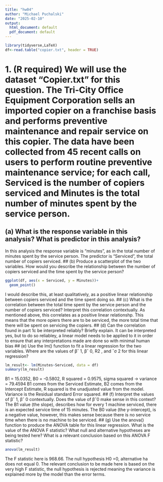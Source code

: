 ```yaml
---
title: "hw04"
author: "Michael Puchalski"
date: "2025-02-10"
output:
  html_document: default
  pdf_document: default
---
```

```r
library(tidyverse,LaTeX)
df<-read.table("copier.txt", header = TRUE)
```

# 1. (R required) We will use the dataset “Copier.txt” for this question. The Tri-City Office Equipment Corporation sells an imported copier on a franchise basis and performs preventive maintenance and repair service on this copier. The data have been collected from 45 recent calls on users to perform routine preventive maintenance service; for each call, Serviced is the number of copiers serviced and Minutes is the total number of minutes spent by the service person.
## (a) What is the response variable in this analysis? What is predictor in this analysis?
In this analysis the response variable is "minutes", as in the total number of minutes spent by the service person. The predictor is "Serviced", the total number of copiers serviced.
## (b) Produce a scatterplot of the two variables. How would you describe the relationship between the number of copiers serviced and the time spent by the service person?
```r
ggplot(df, aes(x = Serviced, y = Minutes))+
  geom_point()
```
I would describe this, at least qualitatively, as a positive linear relationship between copiers serviced and the time spent doing so.
## (c) What is the correlation between the total time spent by the service person and the number of copiers serviced? Interpret this correlation contextually.
As mentioned above, this correlates as a positive linear relationshp. This means that the more opiers there are to be serviced, the more total time that there will be spent on servicing the copiers.
## (d) Can the correlation found in part 1c be interpreted reliably? Briefly explain.
It can be interpreted yes, but to do so reliabley, a linear model needs to be applied to it in order to ensure that any interpretations made are done so with minimal human bias
## (e) Use the lm() function to fit a linear regression for the two variables. Where are the values of βˆ 1, βˆ 0, R2 , and ˆσ 2 for this linear regression?
```r
lm_result<- lm(Minutes~Serviced, data = df)
summary(lm_result)
```
B1 = 15.0352, B0 = -0.5802, R squared = 0.9575, sigma squared -> variance = 79.4594
B1 comes from the Serviced Estimate, B2 comes from the Intercept Estimate, R squared is the unadjusted value from the model. Variance is the Residual standard Error squared.
## (f) Interpret the values of βˆ 1, βˆ 0 contextually. Does the value of βˆ0 make sense in this context?
The B1 value (the slope), describes how for every 1 machine serviced, there is an expected service time of 15 minutes. The B0 value (the y-intercept), is a negative value, however, this makes sense because there is no service time when there is no machine to be serviced.
## (g) Use the anova() function to produce the ANOVA table for this linear regression. What is the value of the ANOVA F statistic? What null and alternative hypotheses are being tested here? What is a relevant conclusion based on this ANOVA F statistic?
```r
anova(lm_result)
```
The F statistic here is 968.66. The null hypothesis H0 =0, alternative ha does not equal 0. The relevant conclusion to be made here is based on the very high F statistic, the null hypothesis is rejected meaning the variance is explained more by the model than the error terms.


